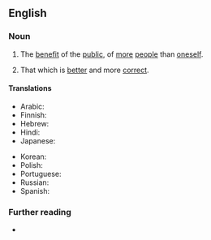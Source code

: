 ==English==

===Noun===
{{en-noun|?}}

# The [[benefit]] of the [[public]], of [[more]] [[people]] than [[oneself]].
#: {{uxi|en|for the '''greater good'''}}
# That which is [[better]] and more [[correct]].

====Translations====
{{trans-top|benefit of the public}}
* Arabic: {{t|ar|الصَّالِح}}
* Finnish: {{t-needed|fi}}
* Hebrew: {{t|he|טובת הכלל}}
* Hindi: {{t|hi|अधिक से अधिक अच्छे}}
* Japanese: {{t|ja|より大きな善}}
{{trans-mid}}
* Korean: {{t|ko|더 좋은}}
* Polish: {{t-needed|pl}}
* Portuguese: {{t|pt|bem maior|m}}
* Russian: {{t|ru|общее благо|n}}
* Spanish: {{t|es|bien común|m}}
{{trans-bottom}}

===Further reading===
* {{R:Longman|the greater good}}